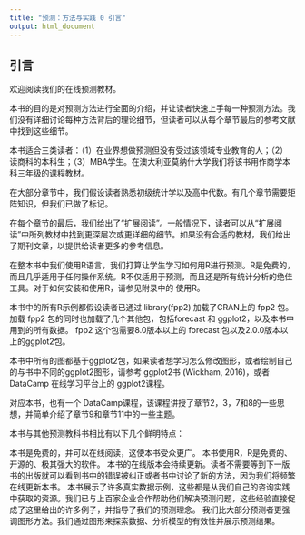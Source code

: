 ```yaml
---
title: "预测：方法与实践 0 引言"
output: html_document
---
```


## 引言
欢迎阅读我们的在线预测教材。

本书的目的是对预测方法进行全面的介绍，并让读者快速上手每一种预测方法。我们没有详细讨论每种方法背后的理论细节，但读者可以从每个章节最后的参考文献中找到这些细节。

本书适合三类读者：（1）在业界想做预测但没有受过该领域专业教育的人；（2）读商科的本科生；（3）MBA学生。在澳大利亚莫纳什大学我们将该书用作商学本科三年级的课程教材。

在大部分章节中，我们假设读者熟悉初级统计学以及高中代数。有几个章节需要矩阵知识，但我们已做了标记。

在每个章节的最后，我们给出了“扩展阅读”。一般情况下，读者可以从“扩展阅读”中所列教材中找到更深层次或更详细的细节。如果没有合适的教材，我们给出了期刊文章，以提供给读者更多的参考信息。

在整本书中我们使用R语言，我们打算让学生学习如何用R进行预测。R是免费的，而且几乎适用于任何操作系统。R不仅适用于预测，而且还是所有统计分析的绝佳工具。对于如何安装和使用R，请参见附录中的 使用R。

本书中的所有R示例都假设读者已通过 library(fpp2) 加载了CRAN上的 fpp2 包。加载 fpp2 包的同时也加载了几个其他包，包括forecast 和 ggplot2，以及本书中用到的所有数据。 fpp2 这个包需要8.0版本以上的 forecast 包以及2.0.0版本以上的ggplot2包。

本书中所有的图都基于ggplot2包，如果读者想学习怎么修改图形，或者绘制自己的与书中不同的ggplot2图形，请参考 ggplot2书 (Wickham, 2016)，或者 DataCamp 在线学习平台上的 ggplot2课程。

对应本书，也有一个 DataCamp课程，该课程讲授了章节2，3，7和8的一些思想，并简单介绍了章节9和章节11中的一些主题。

本书与其他预测教科书相比有以下几个鲜明特点：

本书是免费的，并可以在线阅读，这使本书受众更广。
本书使用R，R是免费的、开源的、极其强大的软件。
本书的在线版本会持续更新。读者不需要等到下一版书的出版就可以看到书中的错误被纠正或者书中讨论了新的方法，因为我们将频繁在线更新本书。
本书展示了许多真实数据示例，这些都是从我们自己的咨询实践中获取的资源。我们已与上百家企业合作帮助他们解决预测问题，这些经验直接促成了这里给出的许多例子，并指导了我们的预测理念。
我们比大部分预测者更强调图形方法。我们通过图形来探索数据、分析模型的有效性并展示预测结果。
